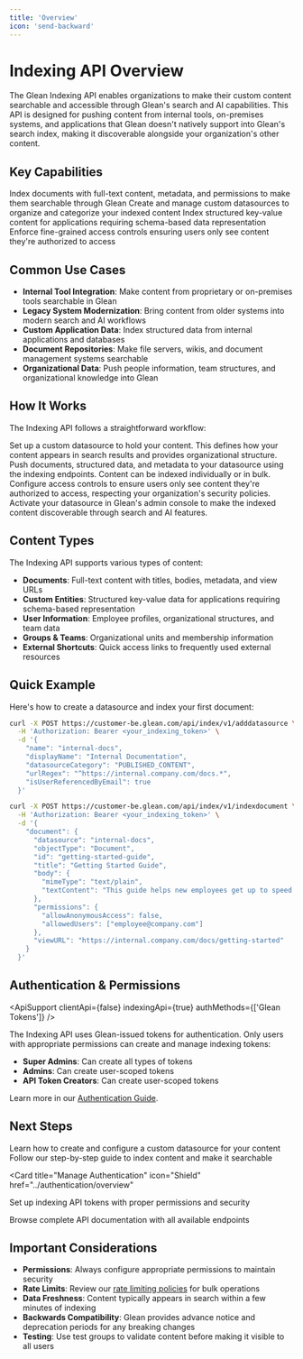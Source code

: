 ```yaml
---
title: 'Overview'
icon: 'send-backward'
---
```



# Indexing API Overview

The Glean Indexing API enables organizations to make their custom content searchable and accessible through Glean's search and AI capabilities. This API is designed for pushing content from internal tools, on-premises systems, and applications that Glean doesn't natively support into Glean's search index, making it discoverable alongside your organization's other content.

## Key Capabilities

<CardGroup cols={2}>
  <Card title="Document Indexing" icon="FileText">
    Index documents with full-text content, metadata, and permissions to make them searchable through Glean
  </Card>

<Card title="Custom Datasources" icon="Database">
  Create and manage custom datasources to organize and categorize your indexed
  content
</Card>

<Card title="Structured Entities" icon="Package">
  Index structured key-value content for applications requiring schema-based
  data representation
</Card>

  <Card title="Permission Management" icon="Shield">
    Enforce fine-grained access controls ensuring users only see content they're authorized to access
  </Card>
</CardGroup>

## Common Use Cases

- **Internal Tool Integration**: Make content from proprietary or on-premises tools searchable in Glean
- **Legacy System Modernization**: Bring content from older systems into modern search and AI workflows
- **Custom Application Data**: Index structured data from internal applications and databases
- **Document Repositories**: Make file servers, wikis, and document management systems searchable
- **Organizational Data**: Push people information, team structures, and organizational knowledge into Glean

## How It Works

The Indexing API follows a straightforward workflow:

<Steps>
  <Step title="Create Datasource">
  Set up a custom datasource to hold your content. This defines how your content appears in search results and provides organizational structure.
  </Step>

<Step title="Index Content">
  Push documents, structured data, and metadata to your datasource using the
  indexing endpoints. Content can be indexed individually or in bulk.
</Step>

<Step title="Manage Permissions">
  Configure access controls to ensure users only see content they're authorized
  to access, respecting your organization's security policies.
</Step>

  <Step title="Enable Discovery">
  Activate your datasource in Glean's admin console to make the indexed content discoverable through search and AI features.
  </Step>
</Steps>

## Content Types

The Indexing API supports various types of content:

- **Documents**: Full-text content with titles, bodies, metadata, and view URLs
- **Custom Entities**: Structured key-value data for applications requiring schema-based representation
- **User Information**: Employee profiles, organizational structures, and team data
- **Groups & Teams**: Organizational units and membership information
- **External Shortcuts**: Quick access links to frequently used external resources

## Quick Example

Here's how to create a datasource and index your first document:

<Tabs>
  <TabItem value="create-datasource" label="Create Datasource">

```bash
curl -X POST https://customer-be.glean.com/api/index/v1/adddatasource \
  -H 'Authorization: Bearer <your_indexing_token>' \
  -d '{
    "name": "internal-docs",
    "displayName": "Internal Documentation",
    "datasourceCategory": "PUBLISHED_CONTENT",
    "urlRegex": "^https://internal.company.com/docs.*",
    "isUserReferencedByEmail": true
  }'
```

  </TabItem>
  <TabItem value="index-document" label="Index Document">

```bash
curl -X POST https://customer-be.glean.com/api/index/v1/indexdocument \
  -H 'Authorization: Bearer <your_indexing_token>' \
  -d '{
    "document": {
      "datasource": "internal-docs",
      "objectType": "Document",
      "id": "getting-started-guide",
      "title": "Getting Started Guide",
      "body": {
        "mimeType": "text/plain",
        "textContent": "This guide helps new employees get up to speed quickly..."
      },
      "permissions": {
        "allowAnonymousAccess": false,
        "allowedUsers": ["employee@company.com"]
      },
      "viewURL": "https://internal.company.com/docs/getting-started"
    }
  }'
```

  </TabItem>
</Tabs>

## Authentication & Permissions

<ApiSupport
  clientApi={false}
  indexingApi={true}
  authMethods={['Glean Tokens']}
/>

The Indexing API uses Glean-issued tokens for authentication. Only users with appropriate permissions can create and manage indexing tokens:

- **Super Admins**: Can create all types of tokens
- **Admins**: Can create user-scoped tokens
- **API Token Creators**: Can create user-scoped tokens

Learn more in our [Authentication Guide](../authentication/overview).

## Next Steps

<CardGroup cols={1}>
  <Card title="Setup Your First Datasource" icon="Database" href="setup-datasource">
    Learn how to create and configure a custom datasource for your content
  </Card>

<Card title="Index Your First Document" icon="FileText" href="index-documents">
  Follow our step-by-step guide to index content and make it searchable
</Card>

<Card
  title="Manage Authentication"
  icon="Shield"
  href="../authentication/overview"
>
  Set up indexing API tokens with proper permissions and security
</Card>

  <Card title="API Reference" icon="Book" href="../../../api/indexing-api/documents-overview">
    Browse complete API documentation with all available endpoints
  </Card>
</CardGroup>

## Important Considerations

- **Permissions**: Always configure appropriate permissions to maintain security
- **Rate Limits**: Review our [rate limiting policies](../../../get-started/rate-limits) for bulk operations
- **Data Freshness**: Content typically appears in search within a few minutes of indexing
- **Backwards Compatibility**: Glean provides advance notice and deprecation periods for any breaking changes
- **Testing**: Use test groups to validate content before making it visible to all users
